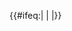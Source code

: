 {{#ifeq:{{NAMESPACE}}| | |{{ombox
| image = [[File:Ambox_humor.svg|40px|link=]]
| text  = '''本{{NS}}页面為[[讽刺]]主题，揭露了一些[[中华人民共和国网络审查|禁止事项]]。请保持和平的心态来进行阅读！ '''<br><small>本页面含有大量的[[讽刺]]内容，建议阅读者保持中立的态度进行阅读和查看！编辑请不要写入[[粗话|过激语言]]，按照[[WP:方针]]来进行编辑，否则您将会被[[封禁]]。</small>
}}}}